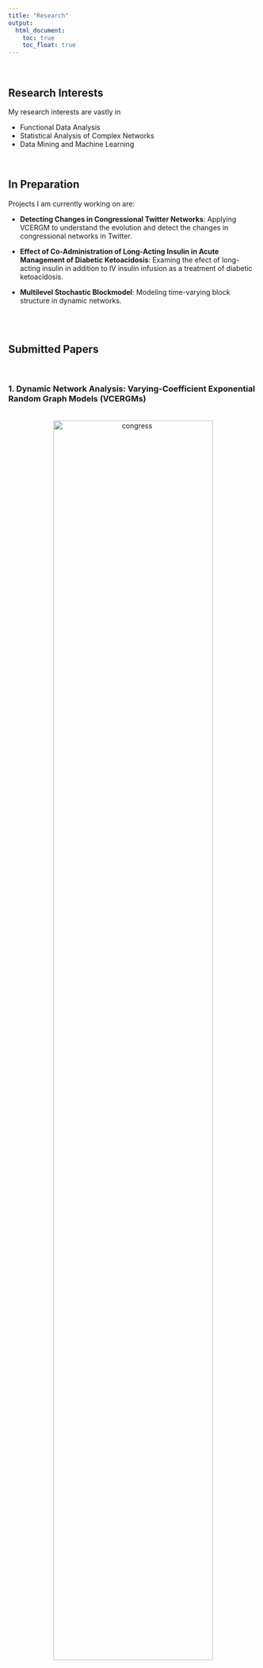 ```yaml
---
title: "Research"
output:
  html_document:
    toc: true
    toc_float: true
---
```


<br> 

## Research Interests

My research interests are vastly in 

* Functional Data Analysis
* Statistical Analysis of Complex Networks 
* Data Mining and Machine Learning

<br>

## In Preparation

Projects I am currently working on are:

* **Detecting Changes in Congressional Twitter Networks**: Applying VCERGM to understand the evolution and detect the changes in congressional networks in Twitter.

* **Effect of Co-Administration of Long-Acting Insulin in Acute Management of Diabetic Ketoacidosis**: Examing the efect of long-acting insulin in addition to IV insulin infusion as a treatment of diabetic ketoacidosis.

* **Multilevel Stochastic Blockmodel**: Modeling time-varying block structure in dynamic networks.

<br> <br>

## Submitted Papers

<br>

### 1. Dynamic Network Analysis: Varying-Coefficient Exponential Random Graph Models (VCERGMs)

<center>
<br><img src="image/congress.png" alt="congress" style="width:80%; border:0px solid"><br>
</center>

Effectively making inference on dynamic networks is a computationally challenging task, and many dynamic network models are intractable even for moderately sized networks. In this paper, we propose and investigate a family of dynamic network models, known as varying-coefficient exponential random graph models (VCERGMs), that characterize the evolution of network topology through smoothly varying parameters. The VCERGM provides an interpretable dynamic network model that enables the inference of temporal heterogeneity in dynamic networks. We establish how to fit the VCERGM through maximum pseudo-likelihood techniques, and provide a computationally tractable method for statistical inference of complex dynamic networks. We furthermore devise a bootstrap hypothesis testing framework for testing the temporal heterogeneity of an observed dynamic network sequence.

Preprint is available [here](https://arxiv.org/abs/1702.03632).

<br> 

### 2. Functional Registration: Gait analysis

<center>
<br><img src="image/registration.png" alt="registration" style="width:70%; border:0px solid"><br>
</center>

In this study, we explore the properties of continuous in-shoe sensor recordings using a functional data analysis approach. We separate the sources of variability (phase and amplitude) via curve registration. We examine the correlation of phase shifts across sensors within a stance to evaluate the pattern of phase variability shared across sensors. Using the registered curves, we explore possible associations between in-shoe sensor recordings and GRF measurements to evaluate the in-shoe sensor recordings as a possible surrogate for in-lab GRF measurements.

Preprint is available upon request.

<br> <br>

## Published Papers

<br>

### 1. Autism Spectrum Disorder and Brain MR Imaging Findings

<center>
<br><img src="image/brain.png" alt="congress" style="width:40%; border:0px solid"><br>
</center>

We identify developmental neuroradiologic findings in a large cohort of carriers who have deletion and duplication at 16p11.2 (one of the most common genetic causes of autism spectrum disorder [ASD]) and assess how these features are associated with behavioral and cognitive outcomes.

<br> <br>

<center>
<br>
<img src="image/collaboration.jpg" alt="collaboration" style="width:40%; border:0px solid">
<br>
I LOVE collaboration!
</center>